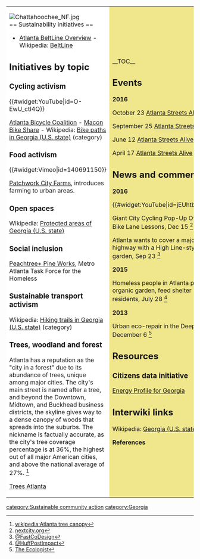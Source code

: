 {| cellpadding="8" cellspacing="0"
|- valign="top" 
| style="background:white" width="52%"|
[[File:Chattahoochee NF.jpg]]<br clear=left>
== Sustainability initiatives ==
*[http://beltline.org/about/the-atlanta-beltline-project/atlanta-beltline-overview/ Atlanta BeltLine Overview] - Wikipedia: [[wikipedia:BeltLine|BeltLine]]

== Initiatives by topic ==

=== Cycling activism ===

{{#widget:YouTube|id=O-EwU_ctI4Q}}

[http://www.atlantabike.org/ Atlanta Bicycle Coalition] - [https://www.maconga.org/plan/macon-bike-share/ Macon Bike Share] - Wikipedia: [[wikipedia:Category:Bike paths in Georgia (U.S. state)|Bike paths in Georgia (U.S. state)]] (category)

=== Food activism ===

{{#widget:Vimeo|id=140691150}}

[http://patchworkcityfarms.weebly.com/ Patchwork City Farms], introduces farming to urban areas.

=== Open spaces ===

Wikipedia: [[wikipedia:Protected areas of Georgia (U.S. state)|Protected areas of Georgia (U.S. state)]]

=== Social inclusion ===

[http://atlantataskforceforhomeless.org/ Peachtree+ Pine Works], Metro Atlanta Task Force for the Homeless

=== Sustainable transport activism ===

Wikipedia: [[wikipedia:Category:Hiking trails in Georgia (U.S. state)|Hiking trails in Georgia (U.S. state)]] (category)

=== Trees, woodland and forest ===

Atlanta has a reputation as the "city in a forest" due to its abundance of trees, unique among major cities. The city's main street is named after a tree, and beyond the Downtown, Midtown, and Buckhead business districts, the skyline gives way to a dense canopy of woods that spreads into the suburbs. The nickname is factually accurate, as the city's tree coverage percentage is at 36%, the highest out of all major American cities, and above the national average of 27%. <ref>[[wikipedia:Atlanta tree canopy]]</ref>

[http://treesatlanta.org/ Trees Atlanta]

| style="background:khaki" |

__TOC__

== Events ==

'''2016''' 

October 23 [http://www.atlantastreetsalive.com/schedule Atlanta Streets Alive]

September 25 [http://www.atlantastreetsalive.com/schedule Atlanta Streets Alive]

June 12 [http://www.atlantastreetsalive.com/schedule Atlanta Streets Alive]

April 17 [http://www.atlantastreetsalive.com/schedule Atlanta Streets Alive]


== News and comment ==

'''2016'''

{{#widget:YouTube|id=jEUhtbtXJbE}}

Giant City Cycling Pop-Up Offers Bike Lane Lessons, Dec 15 <ref>[https://nextcity.org/daily/entry/macon-bike-lane-popup-increased-cycling nextcity.org]</ref>

Atlanta wants to cover a major highway with a High Line-style garden, Sep 23 <ref>[http://www.fastcodesign.com/3063994/beautiful-raised-garden-would-reconnect-uptown-atlanta-with-a-garden-overpass @FastCoDesign]</ref>

'''2015'''

Homeless people in Atlanta plant organic garden, feed shelter residents, July 28 <ref>[http://m.huffpost.com/us/entry/55b6aa97e4b0074ba5a5d702 @HuffPostImpact]</ref>

'''2013''' 

Urban eco-repair in the Deep South, December 6 <ref>[http://www.theecologist.org/green_green_living/2185765/urban_ecorepair_in_the_deep_south.html The Ecologist]</ref>

== Resources ==

=== Citizens data initiative ===

[http://www.eia.gov/state/?sid=ga Energy Profile for Georgia]

== Interwiki links ==
Wikipedia: [[wikipedia:Georgia (U.S. state)|Georgia (U.S. state)]]


'''References'''
{{Attrib sca ref|Georgia}}
<references/>
|}


{{scaendmenu}}
[[category:Sustainable community action]]
[[category:Georgia]]